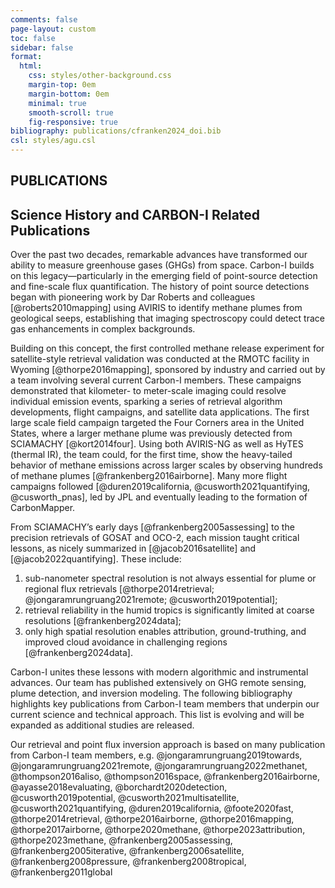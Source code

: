 ```yaml
---
comments: false
page-layout: custom
toc: false
sidebar: false
format:
  html:
    css: styles/other-background.css  
    margin-top: 0em
    margin-bottom: 0em
    minimal: true
    smooth-scroll: true
    fig-responsive: true
bibliography: publications/cfranken2024_doi.bib
csl: styles/agu.csl
---
```


:::: {.hero-small .hero-gradient .hero-publications}
::: {.container}
# **PUBLICATIONS**
:::
::::


:::: {.container}
::: {.about .px-2 .px-md-7 .py-5} 
# Science History and CARBON-I Related Publications

Over the past two decades, remarkable advances have transformed our ability to measure greenhouse gases (GHGs) from space. Carbon-I builds on this legacy—particularly in the emerging field of point-source detection and fine-scale flux quantification. The history of point source detections  began with pioneering work by Dar Roberts and colleagues [@roberts2010mapping] using AVIRIS to identify methane plumes from geological seeps, establishing that imaging spectroscopy could detect trace gas enhancements in complex backgrounds. 

Building on this concept, the first controlled methane release experiment for satellite-style retrieval validation was conducted at the RMOTC facility in Wyoming [@thorpe2016mapping], sponsored by industry and carried out by a team involving several current Carbon-I members. These campaigns demonstrated that kilometer- to meter-scale imaging could resolve individual emission events, sparking a series of retrieval algorithm developments, flight campaigns, and satellite data applications. The first large scale field campaign targeted the Four Corners area in the United States, where a larger methane plume was previously detected from SCIAMACHY [@kort2014four]. Using both AVIRIS-NG as well as HyTES (thermal IR), the team could, for the first time, show the heavy-tailed behavior of methane emissions across larger scales by observing hundreds of methane plumes [@frankenberg2016airborne]. Many more flight campaigns followed [@duren2019california, @cusworth2021quantifying, @cusworth_pnas], led by JPL and eventually leading to the formation of CarbonMapper.

From SCIAMACHY’s early days [@frankenberg2005assessing] to the precision retrievals of GOSAT and OCO-2, each mission taught critical lessons, as nicely summarized in [@jacob2016satellite] and [@jacob2022quantifying]. These include:  

1. sub-nanometer spectral resolution is not always essential for plume or regional flux retrievals [@thorpe2014retrieval; @jongaramrungruang2021remote; @cusworth2019potential];  
2. retrieval reliability in the humid tropics is significantly limited at coarse resolutions [@frankenberg2024data];  
3. only high spatial resolution enables attribution, ground-truthing, and improved cloud avoidance in challenging regions [@frankenberg2024data].

Carbon-I unites these lessons with modern algorithmic and instrumental advances. Our team has published extensively on GHG remote sensing, plume detection, and inversion modeling. The following bibliography highlights key publications from Carbon-I team members that underpin our current science and technical approach. This list is evolving and will be expanded as additional studies are released.


 Our retrieval and point flux inversion approach is based on many publication from Carbon-I team members, e.g. @jongaramrungruang2019towards, @jongaramrungruang2021remote, @jongaramrungruang2022methanet, @thompson2016aliso, @thompson2016space, @frankenberg2016airborne, @ayasse2018evaluating, @borchardt2020detection, @cusworth2019potential, @cusworth2021multisatellite, @cusworth2021quantifying, @duren2019california, @foote2020fast, @thorpe2014retrieval, @thorpe2016airborne, @thorpe2016mapping, @thorpe2017airborne, @thorpe2020methane, @thorpe2023attribution, @thorpe2023methane, @frankenberg2005assessing, @frankenberg2005iterative, @frankenberg2006satellite, @frankenberg2008pressure, @frankenberg2008tropical, @frankenberg2011global 

:::
::::